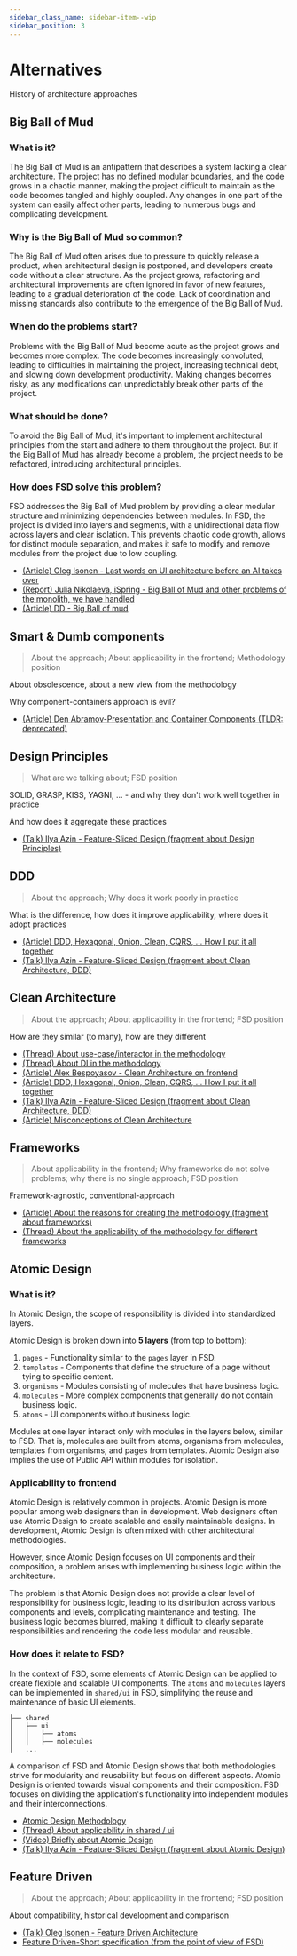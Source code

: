```yaml
---
sidebar_class_name: sidebar-item--wip
sidebar_position: 3
---
```



# Alternatives

<WIP ticket="62" />

History of architecture approaches

## Big Ball of Mud

### What is it?
The Big Ball of Mud is an antipattern that describes a system lacking a clear architecture. 
The project has no defined modular boundaries, and the code grows in a chaotic manner, 
making the project difficult to maintain as the code becomes tangled and highly coupled. 
Any changes in one part of the system can easily affect other parts, leading to numerous bugs and complicating development.

### Why is the Big Ball of Mud so common?
The Big Ball of Mud often arises due to pressure to quickly release a product, when architectural design is postponed, 
and developers create code without a clear structure. As the project grows, refactoring and architectural improvements 
are often ignored in favor of new features, leading to a gradual deterioration of the code. Lack of coordination 
and missing standards also contribute to the emergence of the Big Ball of Mud.

### When do the problems start?
Problems with the Big Ball of Mud become acute as the project grows and becomes more complex. 
The code becomes increasingly convoluted, leading to difficulties in maintaining the project, increasing technical debt, 
and slowing down development productivity. Making changes becomes risky, as any modifications can unpredictably 
break other parts of the project.

### What should be done?
To avoid the Big Ball of Mud, it's important to implement architectural principles from the start and adhere to them 
throughout the project. But if the Big Ball of Mud has already become a problem, the project needs to be refactored, 
introducing architectural principles.

### How does FSD solve this problem?
FSD addresses the Big Ball of Mud problem by providing a clear modular structure and minimizing dependencies between modules. 
In FSD, the project is divided into layers and segments, with a unidirectional data flow across layers and clear isolation. 
This prevents chaotic code growth, allows for distinct module separation, and makes it safe to modify and remove modules 
from the project due to low coupling.

- [(Article) Oleg Isonen - Last words on UI architecture before an AI takes over](https://oleg008.medium.com/last-words-on-ui-architecture-before-an-ai-takes-over-468c78f18f0d)
- [(Report) Julia Nikolaeva, iSpring - Big Ball of Mud and other problems of the monolith, we have handled](http://youtu.be/gna4Ynz1YNI)
- [(Article) DD - Big Ball of mud](https://thedomaindrivendesign.io/big-ball-of-mud/)

## Smart & Dumb components

<WIP ticket="214" />

> About the approach; About applicability in the frontend; Methodology position

About obsolescence, about a new view from the methodology

Why component-containers approach is evil?

- [(Article) Den Abramov-Presentation and Container Components (TLDR: deprecated)](https://medium.com/@dan_abramov/smart-and-dumb-components-7ca2f9a7c7d0)


## Design Principles

<WIP ticket="59" />

> What are we talking about; FSD position

SOLID, GRASP, KISS, YAGNI, ... - and why they don't work well together in practice

And how does it aggregate these practices

- [(Talk) Ilya Azin - Feature-Sliced Design (fragment about Design Principles)](https://youtu.be/SnzPAr_FJ7w?t=380)


## DDD

<WIP ticket="1" />

> About the approach; Why does it work poorly in practice

What is the difference, how does it improve applicability, where does it adopt practices

- [(Article) DDD, Hexagonal, Onion, Clean, CQRS, ... How I put it all together](https://herbertograca.com/2017/11/16/explicit-architecture-01-ddd-hexagonal-onion-clean-cqrs-how-i-put-it-all-together/)
- [(Talk) Ilya Azin - Feature-Sliced Design (fragment about Clean Architecture, DDD)](https://youtu.be/SnzPAr_FJ7w?t=528)


## Clean Architecture

<WIP ticket="165" />

> About the approach; About applicability in the frontend; FSD position

How are they similar (to many), how are they different

- [(Thread) About use-case/interactor in the methodology](https://t.me/feature_sliced/3897)
- [(Thread) About DI in the methodology](https://t.me/feature_sliced/4592)
- [(Article) Alex Bespoyasov - Clean Architecture on frontend](https://bespoyasov.me/blog/clean-architecture-on-frontend/)
- [(Article) DDD, Hexagonal, Onion, Clean, CQRS, ... How I put it all together](https://herbertograca.com/2017/11/16/explicit-architecture-01-ddd-hexagonal-onion-clean-cqrs-how-i-put-it-all-together/)
- [(Talk) Ilya Azin - Feature-Sliced Design (fragment about Clean Architecture, DDD)](https://youtu.be/SnzPAr_FJ7w?t=528)
- [(Article) Misconceptions of Clean Architecture](http://habr.com/ru/company/mobileup/blog/335382/)


## Frameworks

<WIP ticket="58" />

> About applicability in the frontend; Why frameworks do not solve problems; why there is no single approach; FSD position

Framework-agnostic, conventional-approach

- [(Article) About the reasons for creating the methodology (fragment about frameworks)](/docs/about/motivation)
- [(Thread) About the applicability of the methodology for different frameworks](https://t.me/feature_sliced/3867)


## Atomic Design

### What is it?
In Atomic Design, the scope of responsibility is divided into standardized layers.

Atomic Design is broken down into **5 layers** (from top to bottom):

1. `pages` - Functionality similar to the `pages` layer in FSD.
2. `templates` - Components that define the structure of a page without tying to specific content.
3. `organisms` - Modules consisting of molecules that have business logic.
4. `molecules` - More complex components that generally do not contain business logic.
5. `atoms` - UI components without business logic.

Modules at one layer interact only with modules in the layers below, similar to FSD.
That is, molecules are built from atoms, organisms from molecules, templates from organisms, and pages from templates.
Atomic Design also implies the use of Public API within modules for isolation.

### Applicability to frontend

Atomic Design is relatively common in projects. Atomic Design is more popular among web designers than in development.
Web designers often use Atomic Design to create scalable and easily maintainable designs.
In development, Atomic Design is often mixed with other architectural methodologies.

However, since Atomic Design focuses on UI components and their composition, a problem arises with implementing
business logic within the architecture.

The problem is that Atomic Design does not provide a clear level of responsibility for business logic,
leading to its distribution across various components and levels, complicating maintenance and testing.
The business logic becomes blurred, making it difficult to clearly separate responsibilities and rendering
the code less modular and reusable.

### How does it relate to FSD?

In the context of FSD, some elements of Atomic Design can be applied to create flexible and scalable UI components.
The `atoms` and `molecules` layers can be implemented in `shared/ui` in FSD, simplifying the reuse and
maintenance of basic UI elements.

```
├── shared
│   ├── ui
│   │   ├── atoms
│   │   ├── molecules
│   ...
```
A comparison of FSD and Atomic Design shows that both methodologies strive for modularity and reusability
but focus on different aspects. Atomic Design is oriented towards visual components and their composition.
FSD focuses on dividing the application's functionality into independent modules and their interconnections.

- [Atomic Design Methodology](https://atomicdesign.bradfrost.com/table-of-contents/)
- [(Thread) About applicability in shared / ui](https://t.me/feature_sliced/1653)
- [(Video) Briefly about Atomic Design](https://youtu.be/Yi-A20x2dcA)
- [(Talk) Ilya Azin - Feature-Sliced Design (fragment about Atomic Design)](https://youtu.be/SnzPAr_FJ7w?t=587)

## Feature Driven

<WIP ticket="219" />

> About the approach; About applicability in the frontend; FSD position

About compatibility, historical development and comparison

- [(Talk) Oleg Isonen - Feature Driven Architecture](https://youtu.be/BWAeYuWFHhs)
- [Feature Driven-Short specification (from the point of view of FSD)](https://github.com/feature-sliced/documentation/tree/rc/feature-driven)
